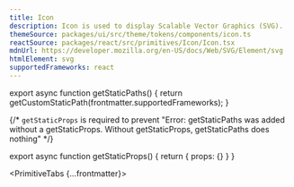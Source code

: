 ```yaml
---
title: Icon
description: Icon is used to display Scalable Vector Graphics (SVG).
themeSource: packages/ui/src/theme/tokens/components/icon.ts
reactSource: packages/react/src/primitives/Icon/Icon.tsx
mdnUrl: https://developer.mozilla.org/en-US/docs/Web/SVG/Element/svg
htmlElement: svg
supportedFrameworks: react
---
```



export async function getStaticPaths() {
  return getCustomStaticPath(frontmatter.supportedFrameworks);
}

{/*  `getStaticProps` is required to prevent "Error: getStaticPaths was added without a getStaticProps. Without getStaticProps, getStaticPaths does nothing" */}

export async function getStaticProps() {
  return { props: {} }
}

<PrimitiveTabs {...frontmatter}>
  <ReactPage />
</PrimitiveTabs>
        